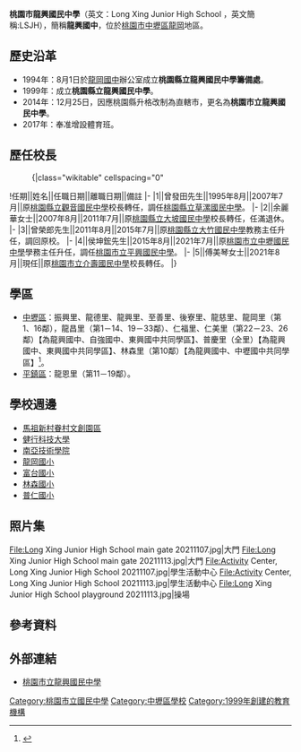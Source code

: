 {{Infobox_School
|name           =桃園市立龍興國民中學
|other_name     =Long Xing Junior High School
|image          =[[File:Long_Sing_Junior-High_School_Logo.gif|File:Long Sing Junior-High School Logo.gif]]
|motto          =
|established    =1999年
|type           =市立[[國民中學|國民中學]]
|district       ={{flagicon|TWN}}[[桃園市|桃園市]][[中壢區|中壢區]]
|principal      =傅美琴
|grades         =三年制，共22班。<br>七年級8班<br>八年級8班<br>九年級6班
|faculty        =80人
|staff          =11人
|students       =536（2021年）
|address        =320桃園市中壢區龍勇路100號
|tel            =886-3-457-5200  
|website        =[http://www.lsjh.tyc.edu.tw/ http://www.lsjh.tyc.edu.tw/]
}}

'''桃園市龍興國民中學'''（英文：Long Xing Junior High School ，英文簡稱:LSJH），簡稱'''龍興國中'''，位於[[桃園市|桃園市]][[中壢區|中壢區]][[龍岡|龍岡]]地區。

==歷史沿革==
*1994年：8月1日於[[桃園市立龍岡國民中學|龍岡國中]]辦公室成立'''桃園縣立龍興國民中學籌備處'''。
*1999年：成立'''桃園縣立龍興國民中學'''。
*2014年：12月25日，因應桃園縣升格改制為直轄市，更名為'''桃園市立龍興國民中學'''。
*2017年：奉准增設體育班。

== 歷任校長 ==
:{|class="wikitable" cellspacing="0"
!任期||姓名||任職日期||離職日期||備註
|-
|1||曾發田先生||1995年8月||2007年7月||原[[桃園市立觀音國民中學|桃園縣立觀音國民中學]]校長轉任，調任[[桃園市立草漯國民中學|桃園縣立草漯國民中學]]。
|-
|2||余麗華女士||2007年8月||2011年7月||原[[桃園市立大坡國民中學|桃園縣立大坡國民中學]]校長轉任，任滿退休。
|-
|3||曾榮郎先生||2011年8月||2015年7月||原[[桃園市立大竹國民中學|桃園縣立大竹國民中學]]教務主任升任，調回原校。
|-
|4||侯坤鋐先生||2015年8月||2021年7月||原[[桃園市立中壢國民中學|桃園市立中壢國民中學]]學務主任升任，調任[[桃園市立平興國民中學|桃園市立平興國民中學]]。
|-
|5||傅美琴女士||2021年8月||現任||原[[桃園市立介壽國民中學|桃園市立介壽國民中學]]校長轉任。
|}

==學區==
*[[中壢區|中壢區]]：振興里、龍德里、龍興里、至善里、後寮里、龍慈里、龍岡里（第1、16鄰），龍昌里（第1－14、19－33鄰）、仁福里、仁美里（第22－23、26鄰）【為龍興國中、自強國中、東興國中共同學區】、普慶里（全里）【為龍興國中、東興國中共同學區】、林森里（第10鄰）【為龍興國中、中壢國中共同學區】<ref>{{Cite web |url=http://www.tyc.edu.tw/home.jsp?id=42&parentpath=0,41 |title=桃園市107學年度國民中小學學區劃分一覽表 |accessdate=2018-06-18 |archive-date=2018-06-16 |archive-url=https://web.archive.org/web/20180616054954/http://www.tyc.edu.tw/home.jsp?id=42&parentpath=0,41 |dead-url=no }}</ref>。
*[[平鎮區|平鎮區]]：龍恩里（第11－19鄰）。

== 學校週邊 ==
*[[馬祖新村眷村文創園區|馬祖新村眷村文創園區]]
*[[健行科技大學|健行科技大學]]
*[[南亞技術學院|南亞技術學院]]
*[[桃園市中壢區龍岡國民小學|龍岡國小]]
*[[桃園市中壢區富台國民小學|富台國小]]
*[[桃園市中壢區林森國民小學|林森國小]]
*[[桃園市中壢區普仁國民小學|普仁國小]]

== 照片集 ==
<gallery>
File:Long Xing Junior High School main gate 20211107.jpg|大門
File:Long Xing Junior High School main gate 20211113.jpg|大門
File:Activity Center, Long Xing Junior High School 20211107.jpg|學生活動中心
File:Activity Center, Long Xing Junior High School 20211113.jpg|學生活動中心
File:Long Xing Junior High School playground 20211113.jpg|操場
</gallery>

==參考資料==
{{reflist}}

== 外部連結 ==
{{commons category|Taoyuan Municipal Long Xing Junior High School}}
*[http://www.lsjh.tyc.edu.tw/ 桃園市立龍興國民中學] {{Wayback|url=http://www.lsjh.tyc.edu.tw/ |date=20111005005423 }}

{{桃園市國民中小學}}

[[Category:桃園市立國民中學|Category:桃園市立國民中學]]
[[Category:中壢區學校|Category:中壢區學校]]
[[Category:1999年創建的教育機構|Category:1999年創建的教育機構]]